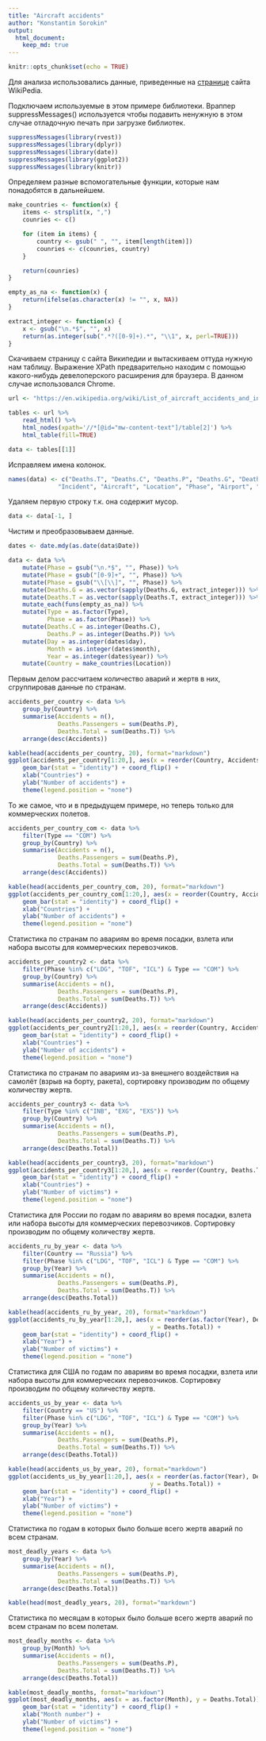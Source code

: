 ```yaml
---
title: "Aircraft accidents"
author: "Konstantin Sorokin"
output:  
  html_document:  
    keep_md: true
---
```


```r
knitr::opts_chunk$set(echo = TRUE)
```
Для анализа использовались данные, приведенные на [странице](https://en.wikipedia.org/wiki/List_of_aircraft_accidents_and_incidents_resulting_in_at_least_50_fatalities) сайта WikiPedia.

Подключаем используемые в этом примере библиотеки. Враппер suppressMessages() используется
чтобы подавить ненужную в этом случае отладочную печать при загрузке библиотек.
```r
suppressMessages(library(rvest))
suppressMessages(library(dplyr))
suppressMessages(library(date))
suppressMessages(library(ggplot2))
suppressMessages(library(knitr))
```

Определяем разные вспомогательные функции, которые нам понадобятся в дальнейшем.
```r
make_countries <- function(x) {
    items <- strsplit(x, ",")
    counries <- c()

    for (item in items) {
        country <- gsub(" ", "", item[length(item)])
        counries <- c(counries, country)
    }

    return(counries)
}

empty_as_na <- function(x) {
    return(ifelse(as.character(x) != "", x, NA))
}

extract_integer <- function(x) {
    x <- gsub("\n.*$", "", x)
    return(as.integer(sub(".*?([0-9]+).*", "\\1", x, perl=TRUE)))
}

```

Скачиваем страницу с сайта Википедии и вытаскиваем оттуда нужную нам таблицу. Выражение XPath
предварительно находим с помощью какого-нибудь девелоперского расширения для браузера. В данном
случае использовался Chrome.
```r
url <- "https://en.wikipedia.org/wiki/List_of_aircraft_accidents_and_incidents_resulting_in_at_least_50_fatalities"

tables <- url %>%
    read_html() %>%
    html_nodes(xpath='//*[@id="mw-content-text"]/table[2]') %>%
    html_table(fill=TRUE)

data <- tables[[1]]
```

Исправляем имена колонок.
```r
names(data) <- c("Deaths.T", "Deaths.C", "Deaths.P", "Deaths.G", "Deaths.N", "Type",
              "Incident", "Aircraft", "Location", "Phase", "Airport", "Distance", "Date")
```

Удаляем первую строку т.к. она содержит мусор.
```r
data <- data[-1, ]
```

Чистим и преобразовываем данные.
```r
dates <- date.mdy(as.date(data$Date))

data <- data %>%
    mutate(Phase = gsub("\n.*$", "", Phase)) %>%
    mutate(Phase = gsub("[0-9]+", "", Phase)) %>%
    mutate(Phase = gsub("\\[\\]", "", Phase)) %>%
    mutate(Deaths.G = as.vector(sapply(Deaths.G, extract_integer))) %>%
    mutate(Deaths.T = as.vector(sapply(Deaths.T, extract_integer))) %>%
    mutate_each(funs(empty_as_na)) %>%
    mutate(Type = as.factor(Type),
           Phase = as.factor(Phase)) %>%
    mutate(Deaths.C = as.integer(Deaths.C),
           Deaths.P = as.integer(Deaths.P)) %>%
    mutate(Day = as.integer(dates$day),
           Month = as.integer(dates$month),
           Year = as.integer(dates$year)) %>%
    mutate(Country = make_countries(Location))
```

Первым делом рассчитаем количество аварий и жертв в них, сгруппировав данные по странам.
```r
accidents_per_country <- data %>%
    group_by(Country) %>%
    summarise(Accidents = n(),
              Deaths.Passengers = sum(Deaths.P),
              Deaths.Total = sum(Deaths.T)) %>%
    arrange(desc(Accidents))

kable(head(accidents_per_country, 20), format="markdown")
ggplot(accidents_per_country[1:20,], aes(x = reorder(Country, Accidents), y = Accidents)) +
    geom_bar(stat = "identity") + coord_flip() +
    xlab("Countries") +
    ylab("Number of accidents") +
    theme(legend.position = "none")
```

То же самое, что и в предыдущем примере, но теперь только для коммерческих полетов.
```r
accidents_per_country_com <- data %>%
    filter(Type == "COM") %>%
    group_by(Country) %>%
    summarise(Accidents = n(),
              Deaths.Passengers = sum(Deaths.P),
              Deaths.Total = sum(Deaths.T)) %>%
    arrange(desc(Accidents))

kable(head(accidents_per_country_com, 20), format="markdown")
ggplot(accidents_per_country_com[1:20,], aes(x = reorder(Country, Accidents), y = Accidents)) +
    geom_bar(stat = "identity") + coord_flip() +
    xlab("Countries") +
    ylab("Number of accidents") +
    theme(legend.position = "none")
```

Статистика по странам по авариям во время посадки, взлета или набора высоты для коммерческих
перевозчиков.
```r
accidents_per_country2 <- data %>%
    filter(Phase %in% c("LDG", "TOF", "ICL") & Type == "COM") %>%
    group_by(Country) %>%
    summarise(Accidents = n(),
              Deaths.Passengers = sum(Deaths.P),
              Deaths.Total = sum(Deaths.T)) %>%
    arrange(desc(Accidents))

kable(head(accidents_per_country2, 20), format="markdown")
ggplot(accidents_per_country2[1:20,], aes(x = reorder(Country, Accidents), y = Accidents)) +
    geom_bar(stat = "identity") + coord_flip() +
    xlab("Countries") +
    ylab("Number of accidents") +
    theme(legend.position = "none")
```

Статистика по странам по авариям из-за внешнего воздействия на самолёт (взрыв на борту, ракета),
сортировку производим по общему количеству жертв.
```r
accidents_per_country3 <- data %>%
    filter(Type %in% c("INB", "EXG", "EXS")) %>%
    group_by(Country) %>%
    summarise(Accidents = n(),
              Deaths.Passengers = sum(Deaths.P),
              Deaths.Total = sum(Deaths.T)) %>%
    arrange(desc(Deaths.Total))

kable(head(accidents_per_country3, 20), format="markdown")
ggplot(accidents_per_country3[1:20,], aes(x = reorder(Country, Deaths.Total), y = Deaths.Total)) +
    geom_bar(stat = "identity") + coord_flip() +
    xlab("Countries") +
    ylab("Number of victims") +
    theme(legend.position = "none")
```

Статистика для России по годам по авариям во время посадки, взлета или набора высоты для
коммерческих перевозчиков. Сортировку производим по общему количеству жертв.
```r
accidents_ru_by_year <- data %>%
    filter(Country == "Russia") %>%
    filter(Phase %in% c("LDG", "TOF", "ICL") & Type == "COM") %>%
    group_by(Year) %>%
    summarise(Accidents = n(),
              Deaths.Passengers = sum(Deaths.P),
              Deaths.Total = sum(Deaths.T)) %>%
    arrange(desc(Deaths.Total))

kable(head(accidents_ru_by_year, 20), format="markdown")
ggplot(accidents_ru_by_year[1:20,], aes(x = reorder(as.factor(Year), Deaths.Total),
                                        y = Deaths.Total)) +
    geom_bar(stat = "identity") + coord_flip() +
    xlab("Year") +
    ylab("Number of victims") +
    theme(legend.position = "none")
```

Статистика для США по годам по авариям во время посадки, взлета или набора высоты для
коммерческих перевозчиков. Сортировку производим по общему количеству жертв.
```r
accidents_us_by_year <- data %>%
    filter(Country == "US") %>%
    filter(Phase %in% c("LDG", "TOF", "ICL") & Type == "COM") %>%
    group_by(Year) %>%
    summarise(Accidents = n(),
              Deaths.Passengers = sum(Deaths.P),
              Deaths.Total = sum(Deaths.T)) %>%
    arrange(desc(Deaths.Total))

kable(head(accidents_us_by_year, 20), format="markdown")
ggplot(accidents_us_by_year[1:20,], aes(x = reorder(as.factor(Year), Deaths.Total),
                                        y = Deaths.Total)) +
    geom_bar(stat = "identity") + coord_flip() +
    xlab("Year") +
    ylab("Number of victims") +
    theme(legend.position = "none")
```

Статистика по годам в которых было больше всего жертв аварий по всем странам.
```r
most_deadly_years <- data %>%
    group_by(Year) %>%
    summarise(Accidents = n(),
              Deaths.Passengers = sum(Deaths.P),
              Deaths.Total = sum(Deaths.T)) %>%
    arrange(desc(Deaths.Total))

kable(head(most_deadly_years, 20), format="markdown")
```

Статистика по месяцам в которых было больше всего жертв аварий по всем странам по всем полетам.
```r
most_deadly_months <- data %>%
    group_by(Month) %>%
    summarise(Accidents = n(),
              Deaths.Passengers = sum(Deaths.P),
              Deaths.Total = sum(Deaths.T)) %>%
    arrange(desc(Deaths.Total))

kable(most_deadly_months, format="markdown")
ggplot(most_deadly_months, aes(x = as.factor(Month), y = Deaths.Total)) +
    geom_bar(stat = "identity") + coord_flip() +
    xlab("Month number") +
    ylab("Number of victims") +
    theme(legend.position = "none")
```
